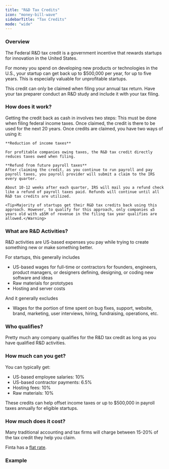 ```yaml
---
title: "R&D Tax Credits"
icon: "money-bill-wave"
sidebarTitle: "Tax Credits"
mode: "wide"
---
```


### Overview
The Federal R&D tax credit is a government incentive that rewards startups for innovation in the United States.

For money you spend on developing new products or technologies in the U.S., your startup can get back up to $500,000 per year, for up to five years. This is especially valuable for unprofitable startups.

This credit can only be claimed when filing your annual tax return. Have your tax preparer conduct an R&D study and include it with your tax filing.


### How does it work?
Getting the credit back as cash in involves two steps:
<Steps>
  <Step title="Claim the credit">
    This must be done when filing federal income taxes. Once claimed, the credit is there to be used for the next 20 years.
  </Step>
  <Step title="Use the credit">
    Once credits are claimed, you have two ways of using it:
    
    **Reduction of income taxes**
    
    For profitable companies owing taxes, the R&D tax credit directly reduces taxes owed when filing. 
  
    **Refund from future payroll taxes**
    After claiming the credit, as you continue to run payroll and pay payroll taxes, you payroll provider will submit a claim to the IRS every quarter.
    
    About 10-12 weeks after each quarter, IRS will mail you a refund check like a refund of payroll taxes paid. Refunds will continue until all R&D tax credits are utilized.

    <Tip>Majority of startups get their R&D tax credits back using this approach. However, to qualify for this approach, only companies ≤5 years old with ≤$5M of revenue in the filing tax year qualifies are allowed.</Warning>
  </Step>
</Steps>

### What are R&D Activities?
R&D activities are US-based expenses you pay while trying to create something new or make something better.
    
For startups, this generally includes
- US-based wages for full-time or contractors for founders, engineers, product managers, or designers defining, designing, or coding new software and ideas
- Raw materials for prototypes
- Hosting and server costs
    
And it generally excludes
- Wages for the portion of time spent on bug fixes, support, website, brand, marketing, user interviews, hiring, fundraising, operations, etc.

### Who qualifies?
Pretty much any company qualifies for the R&D tax credit as long as you have qualified R&D activities.

### How much can you get?
You can typically get:
- US-based employee salaries: 10%
- US-based contractor payments: 6.5%
- Hosting fees: 10%
- Raw materials: 10%

These credits can help offset income taxes or up to $500,000 in payroll taxes annually for eligible startups.

### How much does it cost?
Many traditional accounting and tax firms will charge between 15-20% of the tax credit they help you claim.

Finta has a [flat rate](https://www.finta.com/pricing).

### Example
